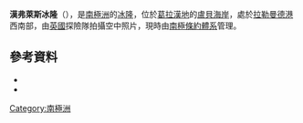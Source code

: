 {{coord|67|14|S|66|50|W|source:GNIS|display=title}}

'''漢弗萊斯冰隆'''（{{lang-en|Humphreys Ice Rise}}），是[[南極洲|南極洲]]的[[冰隆|冰隆]]，位於[[葛拉漢地|葛拉漢地]]的[[盧貝海岸|盧貝海岸]]，處於[[拉勒曼德港|拉勒曼德港]]西南部，由[[英國|英國]]探險隊拍攝空中照片，現時由[[南極條約體系|南極條約體系]]管理。

==參考資料==
*{{cite gnis | type = antarid | id = 7170| name = Humphreys Ice Rise | accessdate = 2012-07-03}}
*{{usgs-gazetteer|id=7170}}

{{DEFAULTSORT:Humphreys Ice Rise}}
[[Category:南極洲|Category:南極洲]]


{{LoubetCoast-geo-stub}}